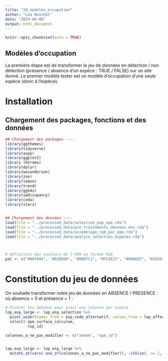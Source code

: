 ```yaml
---
title: "20_modeles_occupation"
author: "Léa Bouchet"
date: "2024-04-08"
output: html_document
---
```


```r
knitr::opts_chunk$set(echo = TRUE)
```

## Modèles d'occupation

La première étape est de transformer le jeu de données en détection / non détection (présence / absence d'un espèce : TRUE / FALSE) sur un site donné. Le premier modèle tester est un modèle d'occupation d'une seule espèce (donc à l'espèce).



# Installation 

## Chargement des packages, fonctions et des données 

```r

## Chargement des packages ----
library(ggthemes)
library(tidyverse)
library(aspe)
library(ggplot2)
library (khroma)
library(dplyr)
library(wesanderson)
library(zoo)
library(lemon)
library(trend)
library(ggh4x)
library(spOccupancy)
library(coda)
library(stars)


## Chargement des données ----
load(file = "../processed_data/selection_pop_ope.rda")
load(file = "../processed_data/pre_traitements_donnees_env.rda")
load(file = "../processed_data/assemblage_tab_par_ope.rda")
load(file = "../processed_data/analyse_selection_especes.rda")



# Définition des couleurs de l'OFB en format RGB
pal <- c("#007844", "#92D050", "#0087C1", "#FCEE21", "#00AEEF", "#1D1D1B", "#A97B30", "#B9D9EB")
```

# Constitution du jeu de données

On souhaite transformer notre jeu de données en ABSENCE / PRESENCE : où absence = 0 et présence = 1 : 

```r

# Pivoter les données pour avoir une colonne par espèce
lop_esp_large <- lop_esp_selection %>%
  pivot_wider(names_from = esp_code_alternatif, values_from = lop_effectif, values_fill = 0) %>% 
  select(-ope_surface_calculee,
         -lop_id) 

colonnes_a_ne_pas_modifier <- c("annee", "ope_id")


lop_esp_large <- lop_esp_large %>%
  mutate_at(vars(-one_of(colonnes_a_ne_pas_modifier)), ~ifelse(. >= 1, 1, 0))

```




